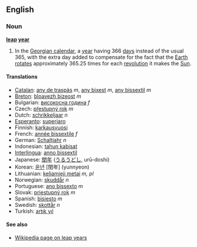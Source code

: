 ==English==
===Noun===
'''[[leap]] [[year]]'''

# In the [[Georgian calendar]], a [[year]] having 366 [[day]]s instead of the usual 365, with the extra day added to compensate for the fact that the [[Earth]] [[rotate]]s approximately 365.25 times for each [[revolution]] it makes the [[Sun]].

====Translations====
*[[Catalan]]: [[any de traspàs]] ''m'', [[any bixest]] ''m'', [[any bissextil]] ''m''
*[[Breton]]: [[bloavezh bizeost]] ''m''
*Bulgarian: [[високосна година]] ''f''
*Czech: [[přestupný rok]] ''m''
*Dutch: [[schrikkeljaar]] ''n''
*[[Esperanto]]: [[superjaro]]
*Finnish: [[karkausvuosi]]
*French: [[année bissextile]] ''f''
*German: [[Schaltjahr]] ''n''
*Indonesian: [[tahun kabisat]]
*[[Interlingua]]: [[anno bissextil]]
*Japanese: [[閏年]] ([[うるうどし]], urū-doshi)
*Korean: [[윤년]] [閏年] (yunnyeon)
*Lithuanian: [[keliamieji metai]] ''m, pl''
*Norwegian: [[skuddår]] ''n''
*Portuguese: [[ano bissexto]] ''m''
*Slovak: [[priestupný rok]] ''m''
*Spanish: [[bisiesto]] ''m''
*Swedish: [[skottår]] ''n''
*Turkish: [[artık yıl]]

====See also====
*[[w:leap_year|Wikipedia page on leap years]]